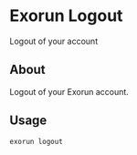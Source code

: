 # Exorun Logout

Logout of your account

## About 
Logout of your Exorun account.

## Usage 

```sh
exorun logout
```